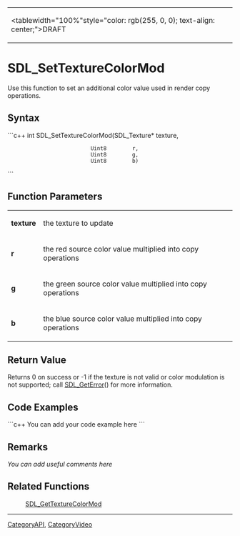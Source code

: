 <!-- pragma section-numbers off -->
<!-- pragma disable-camelcase -->
{|
|<tablewidth="100%"style="color: rgb(255, 0, 0); text-align: center;">DRAFT
|}

= SDL_SetTextureColorMod =
Use this function to set an additional color value used in render copy operations.


== Syntax ==
```c++
int SDL_SetTextureColorMod(SDL_Texture* texture,
                           Uint8        r,
                           Uint8        g,
                           Uint8        b)
```

== Function Parameters ==
{|
|'''texture'''
|the texture to update
|-
|'''r'''
|the red source color value multiplied into copy operations
|-
|'''g'''
|the green source color value multiplied into copy operations
|-
|'''b'''
|the blue source color value multiplied into copy operations
|}

== Return Value ==
Returns 0 on success or -1 if the texture is not valid or color modulation is not supported; call [[SDL_GetError]]() for more information.

== Code Examples ==
```c++
You can add your code example here
```

== Remarks ==
''You can add useful comments here''

== Related Functions ==
:[[SDL_GetTextureColorMod]]

----
[[CategoryAPI]], [[CategoryVideo]]
